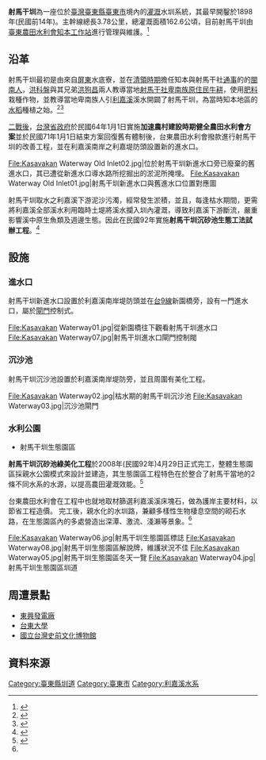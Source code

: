 
{{Infobox 台灣圳道
|name       = 射馬干圳
|image      = Kasavakan Waterway01.jpg
|imagename  = 射馬干圳進水口
|othername  = 
|formalname = 
|belong     = 台東農田水利會
|founder    = 當地原住民卑南族
|area       = [[臺東縣|臺東縣]]
|begin      = 西元1898年(民國前14年)
|complete   = 
|origin     = [[利嘉溪|利嘉溪]]
|length     = 幹線3.78公里
|measure    = 162.6公頃
|location   = [[臺灣|臺灣]][[臺東縣|臺東縣]][[臺東市|臺東市]]
|altitude   =
|specialty  =
|cost       = 
|website    = [http://www.ttia.gov.tw/page4_ziban.php 臺東農田水利會 知本工作站]
}}

'''射馬干圳'''為一座位於[[臺灣|臺灣]][[臺東縣|臺東縣]][[臺東市|臺東市]]境內的[[灌溉|灌溉]]水圳系統，其最早開鑿於1898年(民國前14年)。主幹線總長3.78公里，總灌溉面積162.6公頃，目前射馬干圳由[[臺東縣|臺東]][[農田水利會|農田水利會]][[知本|知本]][[工作站|工作站]]進行管理與維護。<ref>{{cite web |url=http://www.ttia.gov.tw/page4_ziban.php |title=台東農田水利會 知本工作站 |accessdate=2015-01-28 |deadurl=yes |archiveurl=https://web.archive.org/web/20160121202753/http://www.ttia.gov.tw/page4_ziban.php |archivedate=2016-01-21 }}</ref>

== 沿革 ==

射馬干圳最初是由來自[[屏東縣|屏東]]水底寮，並在[[清領時期|清領時期]]擔任知本與射馬干社[[通事|通事]]的的[[閩南人|閩南人]]，[[洪科盤|洪科盤]]與其兄弟[[洪狗昌|洪狗昌]]兩人教導當地[[射馬干社|射馬干社]][[卑南族|卑南族]][[原住民|原住民]][[牛耕|牛耕]]，使用[[肥料|肥料]]栽種作物，並教導當地卑南族人引[[利嘉溪|利嘉溪]]溪水開闢了射馬干圳，為當時知本地區的[[水稻|水稻]]種植之始。<ref>{{cite web |url=http://content.edu.tw/local/taidon/fuhin/tem/tdc10.htm |title=教育部 數位資源入口網 敬山宮 |accessdate=2015-01-28 |archive-url=https://web.archive.org/web/20150402092143/http://content.edu.tw/local/taidon/fuhin/tem/tdc10.htm |archive-date=2015-04-02 |dead-url=yes }}</ref><ref>{{cite web |url=http://doie.coa.gov.tw/story/story-detail.asp?story_id=29 |title=農田水利入口網 水利故事 射馬干 |accessdate=2015-01-28 |archive-date=2019-06-05 |archive-url=https://web.archive.org/web/20190605164657/http://doie.coa.gov.tw/story/story-detail.asp?story_id=29 |dead-url=no }}</ref>

[[臺灣戰後時期|二戰後]]，[[台灣省政府|台灣省政府]]於民國64年1月1日實施'''加速農村建設時期健全農田水利會方案'''並於民國71年1月1日結束方案回復舊有體制後，台東農田水利會撥款進行射馬干圳的改善工程，並在利嘉溪南岸之利嘉堤防頭設置新的進水口。

<gallery>

File:Kasavakan Waterway Old Inlet02.jpg|位於射馬干圳新進水口旁已廢棄的舊進水口，其已遭從新進水口導水路所挖掘出的淤泥所掩埋。
File:Kasavakan Waterway Old Inlet01.jpg|射馬干圳新進水口與舊進水口位置對應圖

</gallery>

射馬干圳取水之利嘉溪下游泥沙污濁，經常發生淤積，並且，每逢枯水期間，更需將利嘉溪全部溪水利用臨時土堤將溪水攔入圳內灌溉，導致利嘉溪下游斷流，嚴重影響溪中原生魚類及週邊生態。因此在民國92年實施'''射馬干圳沉砂池生態工法試辦工程'''。<ref>{{cite web |url=http://doie.coa.gov.tw/2008/culture/reason.asp |title=行政院農委會 體驗水利設施之美 |accessdate=2015-01-28 |archive-date=2016-03-09 |archive-url=https://web.archive.org/web/20160309153451/http://doie.coa.gov.tw/2008/culture/reason.asp |dead-url=no }}</ref>

== 設施 ==

=== 進水口 ===

射馬干圳新進水口設置於利嘉溪南岸堤防頭並在[[台9線|台9線]]新園橋旁，設有一門進水口，屬於[[閘門|閘門]]控制式。

<gallery>

File:Kasavakan Waterway01.jpg|從新園橋往下觀看射馬干圳進水口
File:Kasavakan Waterway07.jpg|射馬干圳進水口閘門控制閥

</gallery>

=== 沉沙池 ===

射馬干圳沉沙池設置於利嘉溪南岸堤防旁，並且周圍有美化工程。

<gallery>

File:Kasavakan Waterway02.jpg|枯水期的射馬干圳沉沙池
File:Kasavakan Waterway03.jpg|沉沙池閘門

</gallery>

=== 水利公園 ===

* 射馬干圳生態園區

'''射馬干圳沉砂池綠美化工程'''於2008年(民國92年)4月29日正式完工，整體生態園區採親水公園模式來設計並建造，其生態園區工程特色在於整合了射馬干當地的2條不同水系的水源，以提高農田灌溉效能。<ref name="環境資訊中心 射馬干圳生態池完工" >{{cite web |url=http://e-info.org.tw/node/32254 |title=環境資訊中心 射馬干圳生態池完工 |accessdate=2008-04-29 |archive-date=2016-03-05 |archive-url=https://web.archive.org/web/20160305003145/http://e-info.org.tw/node/32254 |dead-url=no }}</ref>

台東農田水利會在工程中也就地取材篩選利嘉溪溪床塊石，做為護岸主要材料，以節省工程造價。 完工後，親水化的水圳路，兼顧多樣性生物棲息空間的砌石水路，在生態園區內的多處營造出深潭、激流、淺瀨等景象。<ref name="環境資訊中心 射馬干圳生態池完工" />

<gallery>

File:Kasavakan Waterway06.jpg|射馬干圳生態園區標誌
File:Kasavakan Waterway08.jpg|射馬干圳生態園區解說牌，維護狀況不佳
File:Kasavakan Waterway05.jpg|射馬干圳生態園區冬天一覽
File:Kasavakan Waterway04.jpg|射馬干圳生態園區圳道

</gallery>

== 周遭景點 ==

* [[東興發電廠|東興發電廠]]
* [[台東大學|台東大學]]
* [[國立台灣史前文化博物館|國立台灣史前文化博物館]]

== 資料來源 ==
{{Reflist}}

{{commons category|Kasavakan Waterway}}

{{臺灣圳道}}
{{臺東縣圳道}}
[[Category:臺東縣圳道|Category:臺東縣圳道]]
[[Category:臺東市|Category:臺東市]]
[[Category:利嘉溪水系|Category:利嘉溪水系]]